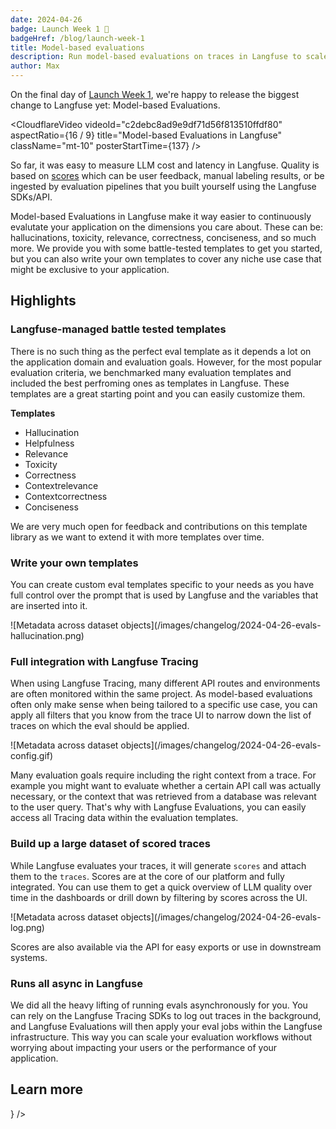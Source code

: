 ```yaml
---
date: 2024-04-26
badge: Launch Week 1 🚀
badgeHref: /blog/launch-week-1
title: Model-based evaluations
description: Run model-based evaluations on traces in Langfuse to scale your evaluation workflows. Start with one of our battletested templates or use your own custom templates.
author: Max
---
```



<ChangelogHeader />

On the final day of [Launch Week 1](/blog/launch-week-1), we're happy to release the biggest change to Langfuse yet: Model-based Evaluations.

<CloudflareVideo
  videoId="c2debc8ad9e9df71d56f813510ffdf80"
  aspectRatio={16 / 9}
  title="Model-based Evaluations in Langfuse"
  className="mt-10"
  posterStartTime={137}
/>

So far, it was easy to measure LLM cost and latency in Langfuse. Quality is based on [scores](/docs/scores) which can be user feedback, manual labeling results, or be ingested by evaluation pipelines that you built yourself using the Langfuse SDKs/API.

Model-based Evaluations in Langfuse make it way easier to continuously evalutate your application on the dimensions you care about. These can be: hallucinations, toxicity, relevance, correctness, conciseness, and so much more. We provide you with some battle-tested templates to get you started, but you can also write your own templates to cover any niche use case that might be exclusive to your application.

## Highlights

### Langfuse-managed battle tested templates

There is no such thing as the perfect eval template as it depends a lot on the application domain and evaluation goals. However, for the most popular evaluation criteria, we benchmarked many evaluation templates and included the best perfroming ones as templates in Langfuse. These templates are a great starting point and you can easily customize them.

**Templates**

- Hallucination
- Helpfulness
- Relevance
- Toxicity
- Correctness
- Contextrelevance
- Contextcorrectness
- Conciseness

We are very much open for feedback and contributions on this template library as we want to extend it with more templates over time.

### Write your own templates

You can create custom eval templates specific to your needs as you have full control over the prompt that is used by Langfuse and the variables that are inserted into it.

<Frame border className="max-w-2xl">
  ![Metadata across dataset
  objects](/images/changelog/2024-04-26-evals-hallucination.png)
</Frame>

### Full integration with Langfuse Tracing

When using Langfuse Tracing, many different API routes and environments are often monitored within the same project. As model-based evaluations often only make sense when being tailored to a specific use case, you can apply all filters that you know from the trace UI to narrow down the list of traces on which the eval should be applied.

<Frame border className="max-w-2xl">
  ![Metadata across dataset
  objects](/images/changelog/2024-04-26-evals-config.gif)
</Frame>

Many evaluation goals require including the right context from a trace. For example you might want to evaluate whether a certain API call was actually necessary, or the context that was retrieved from a database was relevant to the user query. That's why with Langfuse Evaluations, you can easily access all Tracing data within the evaluation templates.

### Build up a large dataset of scored traces

While Langfuse evaluates your traces, it will generate `scores` and attach them to the `traces`. Scores are at the core of our platform and fully integrated. You can use them to get a quick overview of LLM quality over time in the dashboards or drill down by filtering by scores across the UI.

<Frame border className="max-w-2xl">
  ![Metadata across dataset objects](/images/changelog/2024-04-26-evals-log.png)
</Frame>

Scores are also available via the API for easy exports or use in downstream systems.

### Runs all async in Langfuse

We did all the heavy lifting of running evals asynchronously for you. You can rely on the Langfuse Tracing SDKs to log out traces in the background, and Langfuse Evaluations will then apply your eval jobs within the Langfuse infrastructure. This way you can scale your evaluation workflows without worrying about impacting your users or the performance of your application.

## Learn more


<Cards num={2}>
  <Card
    title="Documentation"
    href="/docs/scores/model-based-evals"
    icon={<Book />}
  />
</Cards>
